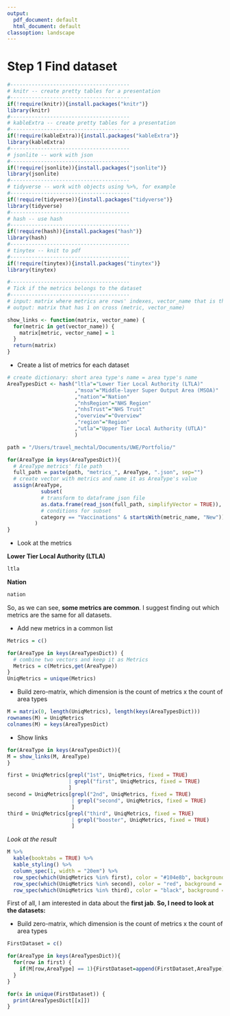 ```yaml
---
output:
  pdf_document: default
  html_document: default
classoption: landscape
---
```

# Step 1 Find dataset

```r
#---------------------------------------
# knitr -- create pretty tables for a presentation
#---------------------------------------
if(!require(knitr)){install.packages("knitr")}
library(knitr)
#---------------------------------------
# kableExtra -- create pretty tables for a presentation
#---------------------------------------
if(!require(kableExtra)){install.packages("kableExtra")}
library(kableExtra)
#---------------------------------------
# jsonlite -- work with json
#---------------------------------------
if(!require(jsonlite)){install.packages("jsonlite")}
library(jsonlite)
#---------------------------------------
# tidyverse -- work with objects using %>%, for example
#---------------------------------------
if(!require(tidyverse)){install.packages("tidyverse")}
library(tidyverse)
#---------------------------------------
# hash -- use hash
#---------------------------------------
if(!require(hash)){install.packages("hash")}
library(hash)
#---------------------------------------
# tinytex -- knit to pdf
#---------------------------------------
if(!require(tinytex)){install.packages("tinytex")}
library(tinytex)
```

```r
#---------------------------------------
# Tick if the metrics belongs to the dataset
#---------------------------------------
# input: matrix where metrics are rows' indexes, vector_name that is the list of metrics and one of the columns
# output: matrix that has 1 on cross (metric, vector_name)

show_links <- function(matrix, vector_name) {
  for(metric in get(vector_name)) {
    matrix[metric, vector_name] = 1
  }
  return(matrix)
}
```

* Create a list of metrics for each dataset

```r
# create dictionary: short area type's name = area type's name
AreaTypesDict <- hash("ltla"="Lower Tier Local Authority (LTLA)"
                      ,"msoa"="Middle-layer Super Output Area (MSOA)"
                      ,"nation"="Nation"
                      ,"nhsRegion"="NHS Region"
                      ,"nhsTrust"="NHS Trust"
                      ,"overview"="Overview"
                      ,"region"="Region"
                      ,"utla"="Upper Tier Local Authority (UTLA)"
                      )
```

```r
path = "/Users/travel_mechtal/Documents/UWE/Portfolio/"

for(AreaType in keys(AreaTypesDict)){
  # AreaType metrics' file path
  full_path = paste(path, "metrics_", AreaType, ".json", sep="")
  # create vector with metrics and name it as AreaType's value
  assign(AreaType, 
           subset(
           # transform to dataframe json file
           as.data.frame(read_json(full_path, simplifyVector = TRUE)),
           # conditions for subset
           category == "Vaccinations" & startsWith(metric_name, "New"))[,c("metric_name")]
         )
}
```

* Look at the metrics

**Lower Tier Local Authority (LTLA)**
```r
ltla
```
**Nation**
```r
nation
```

So, as we can see, **some metrics are common**.
I suggest finding out which metrics are the same for all datasets.

* Add new metrics in a common list

```r
Metrics = c()

for(AreaType in keys(AreaTypesDict)) {
  # combine two vectors and keep it as Metrics
  Metrics = c(Metrics,get(AreaType))
}
UniqMetrics = unique(Metrics)
```

* Build zero-matrix, which dimension is the count of metrics x the count of area types

```r
M = matrix(0, length(UniqMetrics), length(keys(AreaTypesDict)))
rownames(M) = UniqMetrics
colnames(M) = keys(AreaTypesDict)
```

* Show links

```r
for(AreaType in keys(AreaTypesDict)){
M = show_links(M, AreaType)
}
```

```r
first = UniqMetrics[grepl("1st", UniqMetrics, fixed = TRUE) 
                    | grepl("first", UniqMetrics, fixed = TRUE)
                    ]
second = UniqMetrics[grepl("2nd", UniqMetrics, fixed = TRUE) 
                     | grepl("second", UniqMetrics, fixed = TRUE) 
                     ]
third = UniqMetrics[grepl("third", UniqMetrics, fixed = TRUE) 
                     | grepl("booster", UniqMetrics, fixed = TRUE) 
                     ]
```

_Look at the result_
```r
M %>%
  kable(booktabs = TRUE) %>%
  kable_styling() %>%
  column_spec(1, width = "20em") %>%
  row_spec(which(UniqMetrics %in% first), color = "#104e8b", background = "#d3d3d3") %>%
  row_spec(which(UniqMetrics %in% second), color = "red", background = "#d3d3d3") %>%
  row_spec(which(UniqMetrics %in% third), color = "black", background = "#d3d3d3")
```

First of all, I am interested in data about the **first jab**.
**So, I need to look at the datasets:**

* Build zero-matrix, which dimension is the count of metrics x the count of area types

```r
FirstDataset = c()

for(AreaType in keys(AreaTypesDict)){
  for(row in first) {
    if(M[row,AreaType] == 1){FirstDataset=append(FirstDataset,AreaType)}
  }
}

for(x in unique(FirstDataset)) {
  print(AreaTypesDict[[x]])
}
```